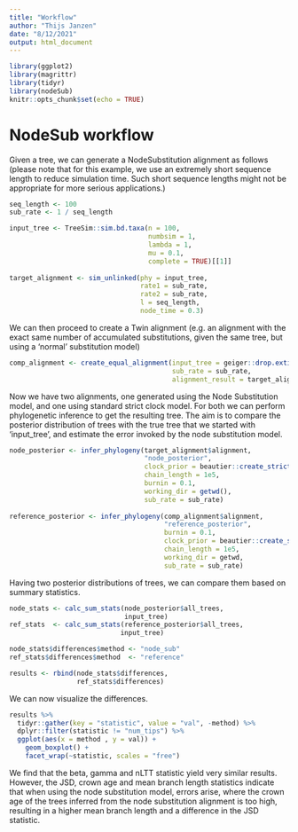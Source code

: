 ```yaml
---
title: "Workflow"
author: "Thijs Janzen"
date: "8/12/2021"
output: html_document
---
```


```r
library(ggplot2)
library(magrittr)
library(tidyr)
library(nodeSub)
knitr::opts_chunk$set(echo = TRUE)
```

# NodeSub workflow

Given a tree, we can generate a NodeSubstitution alignment as follows (please note that for this example, we use an extremely short sequence length to reduce simulation time. Such short sequence lengths might not be appropriate for more serious applications.)

```r
seq_length <- 100
sub_rate <- 1 / seq_length

input_tree <- TreeSim::sim.bd.taxa(n = 100,
                                   numbsim = 1,
                                   lambda = 1,
                                   mu = 0.1,
                                   complete = TRUE)[[1]]
                                     
target_alignment <- sim_unlinked(phy = input_tree,
                                 rate1 = sub_rate,
                                 rate2 = sub_rate,
                                 l = seq_length,
                                 node_time = 0.3)   
```

We can then proceed to create a Twin alignment (e.g. an alignment with the exact same number of accumulated substitutions, given the same tree, but using a 'normal' substitution model)

```r
comp_alignment <- create_equal_alignment(input_tree = geiger::drop.extinct(input_tree),  # can only work on trees without extinct branches
                                         sub_rate = sub_rate,
                                         alignment_result = target_alignment)
```
Now we have two alignments, one generated using the Node Substitution model, and one using standard strict clock model. For both we can perform phylogenetic inference to get the resulting tree. The aim is to compare the posterior distribution of trees with the true tree that we started with 'input_tree', and estimate the error invoked by the node substitution model.

```r
node_posterior <- infer_phylogeny(target_alignment$alignment,
                                  "node_posterior",
                                  clock_prior = beautier::create_strict_clock_model(clock_rate_param = beautier::create_clock_rate_param(value = sub_rate)),
                                  chain_length = 1e5,
                                  burnin = 0.1,
                                  working_dir = getwd(),
                                  sub_rate = sub_rate)
                                  
reference_posterior <- infer_phylogeny(comp_alignment$alignment,
                                       "reference_posterior",
                                       burnin = 0.1,
                                       clock_prior = beautier::create_strict_clock_model(clock_rate_param = beautier::create_clock_rate_param(value = comp_alignment$adjusted_rate)),
                                       chain_length = 1e5,
                                       working_dir = getwd,
                                       sub_rate = sub_rate) 
```

Having two posterior distributions of trees, we can compare them based on summary statistics.

```r
node_stats <- calc_sum_stats(node_posterior$all_trees,
                             input_tree)
ref_stats  <- calc_sum_stats(reference_posterior$all_trees,
                            input_tree)

node_stats$differences$method <- "node_sub"
ref_stats$differences$method  <- "reference"

results <- rbind(node_stats$differences,
                 ref_stats$differences)

```

We can now visualize the differences. 
```r
results %>%
  tidyr::gather(key = "statistic", value = "val", -method) %>%
  dplyr::filter(statistic != "num_tips") %>%  
  ggplot(aes(x = method , y = val)) +
    geom_boxplot() +
    facet_wrap(~statistic, scales = "free")
```

We find that the beta, gamma and nLTT statistic yield very similar results. 
However, the JSD, crown age and mean branch length statistics indicate that when
using the node substitution model, errors arise, where the crown age of the trees
inferred from the node substitution alignment is too high, resulting in a higher
mean branch length and a difference in the JSD statistic.
